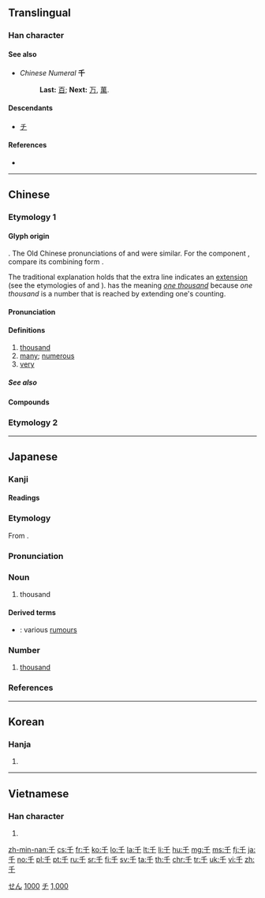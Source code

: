 {{character info/new}}
{{also|于|仟|壬|干|韆}}
==Translingual==
{{stroke order|type=animate}}
{{stroke order|strokes=3}}

===Han character===
{{Han char|rn=24|rad=十|as=01|sn=3|four=20400|canj=HJ|ids=⿱丿十}}

====See also====
* ''Chinese Numeral'' '''千'''
*: '''Last:''' [[百]]; '''Next:''' [[万]], [[萬]].

====Descendants====
* [[チ]]

====References====
* {{Han ref|kx=0155.190|dkj=02697|dj=0351.020|hdz=10059.010|uh=5343|ud=21315|bh=A464|bd=42084}}

----

==Chinese==

===Etymology 1===
{{zh-forms|alt=仟-financial}}

====Glyph origin====
{{Han etyl}}
{{Han compound|一|人|c1=s|c2=p|ls=psc|t1=one, signifying a number}}. The Old Chinese pronunciations of {{och-l|千}} and {{och-l|人}} were similar. For the component {{zh-l|*人}}, compare its combining form {{zh-l|*亻}}.

The traditional explanation holds that the extra line indicates an [[extension]] (see the etymologies of {{zh-l|*年}} and {{zh-l|*延}}). {{lang|zh|千}} has the meaning ''[[one thousand]]'' because ''one thousand'' is a number that is reached by extending one's counting.

====Pronunciation====
{{zh-pron
|m=qiān
|c=cin1
|h=pfs=chhiên
|md=chiĕng
|mn=xm,zz,tw:chheng/qz:chhuiⁿ/chhian
|mn_note=chheng/chhuiⁿ - vernacular; chhian - literary
|mn-t=coin1/cain1
|mn-t_note=coin1 - Chaozhou; cain1 - Huilai
|w=1qi
|mc=y
|oc=y
|ma=zh-qiān.ogg
|cat=num,det,pron,a,adv
}}

====Definitions====
{{zh-hanzi}}

# [[thousand]]
# [[many]]; [[numerous]]
# [[very]]

=====See also=====
{{Chinese-numbers}}

====Compounds====
{{zh-der|千里姻緣一線牽|一刻千金|一壺千金|一字千金|一念三千|一擲千金|一日千里|一曲千金|一瀉千里|一笑千金|一舉千里|一落千丈|一言千金|一諾千金|一飯千金|一髮千鈞|三千世界|三千弟子|三千珠履|三百千千|下筆千言|不遠千里|中千世界|二千石|人千人萬|來千去萬|倚馬千言|僮手指千|儀態萬千|八千子弟|千乘|千乘萬騎|千乞|千了百當|千人所指|千仇萬恨|千仞|千佛塔|千佛山|千佛洞|千依百順|千依萬順|千倉萬箱|千億|千兵萬馬|千刀萬剁|千刀萬剮|千刁萬惡|千千|千千萬萬|千古|千古事|千古傳誦|千古未聞|千古流傳|千古獨步|千古絕唱|千古罪人|千叮萬囑|千呼萬喚|千咒萬罵|千喚萬喚|千夫|千夫所指|千夫長|千奇百怪|千妥萬妥|千妥萬當|千嬌百媚|千嬌百態|千孔百瘡|千字文|千家姓|千家萬戶|千家詩|千尋|千層糕|千山山脈|千山萬壑|千山萬水|千岐萬轍|千島群島|千嶂|千巖萬壑|千巖萬谷|千巖競秀|千差萬別|千年|千年萬載|千年艾|千思萬想|千恩萬謝|千愁萬恨|千愁萬慮|千愁萬緒|千態萬狀|千慮一失|千慮一得|千戶|千挑百選|千挑萬選|千推萬阻|千支萬派|千斤|千斤頂|千方百計|千方萬計|千日紅|千日菊|千日酒|千村萬落|千條萬端|千條萬緒|千歡萬喜|千歲|千歲一時|千湖國|千牛|千牛刀|千狀萬態|千狀萬端|千瓦|千瓦時|千生萬死|千瘡百孔|千百成群|千真萬真|千真萬確|千石|千萬|千萬買鄰|千秋|千秋佳城|千秋萬世|千秋萬代|千秋萬古|千秋萬歲|千秋節|千端萬緒|千篇一律|千紅萬紫|千絲萬縷|千緒萬端|千總|千般|千般萬樣|千葉|千言萬語|千變萬化|千變萬狀|千赫|千足港條|千軍萬馬|千載|千載一合|千載一時|千載一會|千載一逢|千載一遇|千載揚名|千載獨步|千載難逢|千辛百苦|千辛萬苦|千迴百折|千迴百轉|千里|千里一曲|千里命駕|千里猶面|千里眼|千里移檄|千里足|千里迢迢|千里迢遙|千里達|千里鏡|千里馬|千里駒|千里鵝毛|千金|千金一刻|千金一擲|千金一笑|千金一諾|千金之子|千金之家|千金小姐|千金市骨|千金敝帚|千金裘|千金要方|千金記|千金買笑|千金買骨|千金軀|千鈞|千鈞一髮|千鈞重負|千錘百鍊|千鍾粟|千門|千門萬戶|千難萬險|千難萬難|千面人|千章|千頃陂|千頭橘奴|千頭百緒|千頭萬緒|千鬼百怪|各有千秋|咫尺千里|垂馨千祀|壁立千仞|大千|大千世界|大業千秋|小千世界|尺寸千里|尺幅千里|弊帚千金|弱水三千|張千|張大千|志在千里|感慨萬千|成千上萬|成千成萬|成千累萬|成千論萬|打個千兒|打千|掛千|撥萬論千|撥萬輪千|敝帚千金|數以千計|日行千里|日轉千街|日轉千階|柔情萬千|橫掃千軍|殺千刀|毫釐千里|氣象萬千|決勝千里|決策千里|沃野千里|流血千里|無千大萬|無千帶數|無千無萬|片石千鈞|獨立千古|白千層|百了千當|百卉千葩|百媚千嬌|百子千孫|百孔千創|百孔千瘡|百巧千窮|百拙千醜|百歲千秋|百紫千紅|百縱千隨|百計千心|百計千方|百計千謀|百謀千計|百鍛千練|盈千累百|盈千累萬|瞬息千變|萬代千秋|萬兒八千|萬別千差|萬剮千刀|萬千|萬古千秋|萬壽千秋|萬戶千門|萬歲千秋|萬水千山|萬萬千千|萬紅千紫|萬紫千紅|萬緒千端|萬緒千頭|萬縷千絲|萬苦千辛|萬語千言|萬載千秋|萬馬千軍|秋千|立掃千言|筆掃千軍|老千|耍老千|肉重千斤|舉目千里|舳艫千里|英烈千秋|彪炳千古|要千取萬|說千說萬|論千論萬|謬以千里|豪釐千里|負笈千里|貽笑千古|貽笑千秋|赤地千里|跋涉千里|跛鱉千里|跬步千里|軸艫千里|轉戰千里|轉鬥千里|迢迢千里|運籌千里|遺恨千古|遺臭千年|風流千古|髮引千鈞}}

===Etymology 2===
{{zh-see|韆}}

----

==Japanese==

===Kanji===
{{ja-kanji|grade=1|rs=十01}}

====Readings====
{{ja-readings
|goon=[[せん]] (sen)
|kanon=[[せん]] (sen)
|kun=[[ち]] (chi)
|nanori=[[かず]] (kazu), [[ゆき]] (yuki)}}

===Etymology===
{{ja-kanjitab|せん|yomi=o}}
From {{etyl|ltc|ja|sort=せん}} {{m|zh|千|tr=tshen||thousand}}.

===Pronunciation===
{{ja-pron|yomi=o|せん|acc=1|acc_ref=DJR,NHK}}

===Noun===
{{ja-noun|ち}}

# thousand

====Derived terms====
* {{ja-r|千名|ちな}}: various [[rumour]]s

===Number===
{{ja-pos|せん|numeral symbol}}

# [[thousand]]

===References===
<references/>

[[Category:Japanese basic words|せん]]
[[Category:Japanese numeral symbols|1000]]
[[Category:Han characters from which katakana were derived|チ]]

----

==Korean==

===Hanja===
{{ko-hanja|hangeul=천|eumhun=일천|rv=cheon|mr=ch'ŏn}}

# {{defn|lang=ko|sort=十01}}

[[Category:Korean numeral symbols|1,000]]

----

==Vietnamese==

===Han character===
{{vi-hantu|[[thiên]]|rs=十01}}

# {{defn|lang=vi|sort=十01}}

[[zh-min-nan:千]]
[[cs:千]]
[[fr:千]]
[[ko:千]]
[[lo:千]]
[[la:千]]
[[lt:千]]
[[li:千]]
[[hu:千]]
[[mg:千]]
[[ms:千]]
[[fj:千]]
[[ja:千]]
[[no:千]]
[[pl:千]]
[[pt:千]]
[[ru:千]]
[[sr:千]]
[[fi:千]]
[[sv:千]]
[[ta:千]]
[[th:千]]
[[chr:千]]
[[tr:千]]
[[uk:千]]
[[vi:千]]
[[zh:千]]